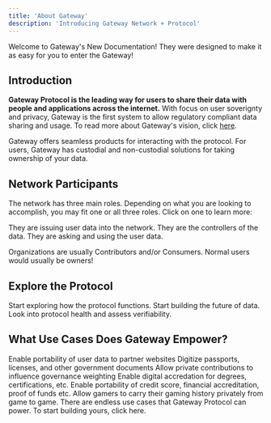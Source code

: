 ```yaml
---
title: 'About Gateway'
description: 'Introducing Gateway Network + Protocol'
---
```


<Card title="New Documentation" icon="sparkles" iconType="duotone" color="#ca8b04">
  Welcome to Gateway's New Documentation! They were designed to make it as easy for you to enter the Gateway!
</Card>

## Introduction 

**Gateway Protocol is the leading way for users to share their data with people and applications across the internet.** With focus on user soverignty and privacy, Gateway is the first system to allow regulatory compliant data sharing and usage. To read more about Gateway's vision, click [here](https://google.com). 

Gateway offers seamless products for interacting with the protocol. For users, Gateway has custodial and non-custodial solutions for taking ownership of your data. 

## Network Participants 
The network has three main roles. Depending on what you are looking to accomplish, you may fit one or all three roles. Click on one to learn more:

 <CardGroup cols={3}>
  <Card title="Data Contributors" icon="gift">
   They are issuing user data into the network. 
  </Card>
  <Card title="Owners" icon="crown">
   They are the controllers of the data.
  </Card>
  <Card title="Data Consumers" icon="code-pull-request">
    They are asking and using the user data.
  </Card>
</CardGroup>

<Tip>Organizations are usually Contributors and/or Consumers. Normal users would usually be owners!</Tip>

## Explore the Protocol 
 <CardGroup cols={3}>
  <Card title="Learn" icon="school">
   Start exploring how the protocol functions. 
  </Card>
  <Card title="Contribute" icon="handshake-angle">
   Start building the future of data.
  </Card>
  <Card title="Explorer" icon="magnifying-glass" href="https//www.google.com">
   Look into protocol health and assess verifiability.
  </Card>
</CardGroup>

## What Use Cases Does Gateway Empower?



<CardGroup cols={3}>
  <Card title="Loyalty" icon="handshake">
   Enable portability of user data to partner websites
  </Card>
  <Card title="Government Credentials" icon="address-card">
   Digitize passports, licenses, and other government documents
  </Card>
  <Card title="DAO Governance" icon="gavel" href="https//www.google.com">
  Allow private contributions to influence governance weighting
  </Card>
   <Card title="Education + Upskilling" icon="chalkboard-user">
   Enable digital accredation for degrees, certifications, etc.
  </Card>
  <Card title="Financial Data" icon="dollar-sign">
   Enable portability of credit score, financial accreditation, proof of funds etc. 
  </Card>
  <Card title="Gaming Reputation" icon="gamepad" href="https//www.google.com">
  Allow gamers to carry their gaming history privately from game to game.
  </Card>
</CardGroup>
<Card title="And Many More!!" icon="fire-flame-curved" href="/content/components/card-group">
  There are endless use cases that Gateway Protocol can power. To start building yours, click here.
</Card>







